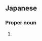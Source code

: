 ==Japanese==
{{ja-kanjitab|実|奈}}

===Proper noun===
{{ja-pos|proper|みな}}

# {{given name|female|lang=ja|sort=みな}}